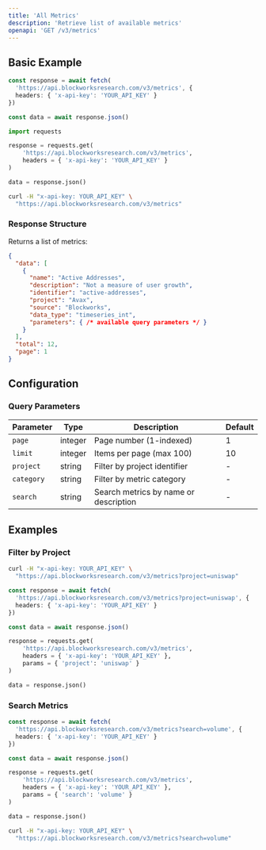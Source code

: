 ```yaml
---
title: 'All Metrics'
description: 'Retrieve list of available metrics'
openapi: 'GET /v3/metrics'
---
```



<Endpoint method="GET" path="/v3/metrics" size="xl" />

## Basic Example

<CodeGroup>

```typescript TypeScript
const response = await fetch(
  'https://api.blockworksresearch.com/v3/metrics', {
  headers: { 'x-api-key': 'YOUR_API_KEY' }
})

const data = await response.json()
```

```python Python
import requests

response = requests.get(
    'https://api.blockworksresearch.com/v3/metrics',
    headers = { 'x-api-key': 'YOUR_API_KEY' }
)

data = response.json()
```

```bash cURL
curl -H "x-api-key: YOUR_API_KEY" \
  "https://api.blockworksresearch.com/v3/metrics"
```


</CodeGroup>

### Response Structure

Returns a list of metrics:

```json
{
  "data": [
    {
      "name": "Active Addresses",
      "description": "Not a measure of user growth",
      "identifier": "active-addresses",
      "project": "Avax",
      "source": "Blockworks",
      "data_type": "timeseries_int",
      "parameters": { /* available query parameters */ }
    }
  ],
  "total": 12,
  "page": 1
}
```

## Configuration

### Query Parameters

| Parameter | Type | Description | Default |
|-----------|------|-------------|---------|
| `page` | integer | Page number (1-indexed) | 1 |
| `limit` | integer | Items per page (max 100) | 10 |
| `project` | string | Filter by project identifier | - |
| `category` | string | Filter by metric category | - |
| `search` | string | Search metrics by name or description | - |

## Examples

### Filter by Project

<CodeGroup>

```bash cURL
curl -H "x-api-key: YOUR_API_KEY" \
  "https://api.blockworksresearch.com/v3/metrics?project=uniswap"
```

```typescript TypeScript
const response = await fetch(
  'https://api.blockworksresearch.com/v3/metrics?project=uniswap', {
  headers: { 'x-api-key': 'YOUR_API_KEY' }
})

const data = await response.json()
```

```python Python
response = requests.get(
    'https://api.blockworksresearch.com/v3/metrics',
    headers = { 'x-api-key': 'YOUR_API_KEY' },
    params = { 'project': 'uniswap' }
)

data = response.json()
```

</CodeGroup>

### Search Metrics

<CodeGroup>


```typescript TypeScript
const response = await fetch(
  'https://api.blockworksresearch.com/v3/metrics?search=volume', {
  headers: { 'x-api-key': 'YOUR_API_KEY' }
})

const data = await response.json()
```

```python Python
response = requests.get(
    'https://api.blockworksresearch.com/v3/metrics',
    headers = { 'x-api-key': 'YOUR_API_KEY' },
    params = { 'search': 'volume' }
)

data = response.json()
```

```bash cURL
curl -H "x-api-key: YOUR_API_KEY" \
  "https://api.blockworksresearch.com/v3/metrics?search=volume"
```

</CodeGroup>
